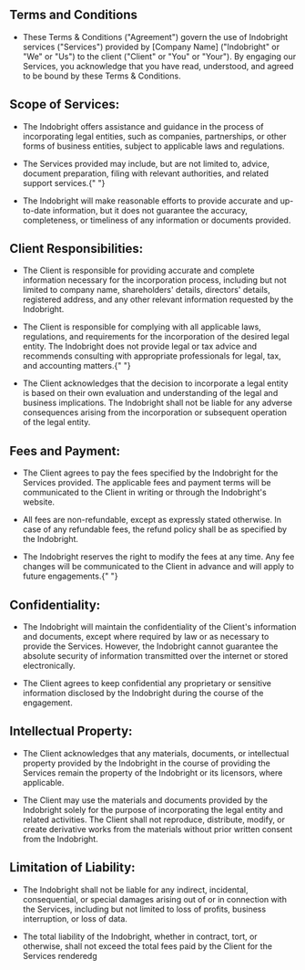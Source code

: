 
<VStack className="gap-20">
<Section empty paper padding={0}>
<Markdown>

# Terms and Conditions

- These Terms & Conditions ("Agreement") govern the use of
  Indobright services ("Services") provided by [Company Name]
  ("Indobright" or "We" or "Us") to the client ("Client" or "You" or
  "Your"). By engaging our Services, you acknowledge that you have
  read, understood, and agreed to be bound by these Terms &
  Conditions.

## Scope of Services:

- The Indobright offers assistance and guidance in the process of
  incorporating legal entities, such as companies, partnerships, or
  other forms of business entities, subject to applicable laws and
  regulations.

- The Services provided may include, but are not limited to, advice,
  document preparation, filing with relevant authorities, and
  related support services.{" "}

- The Indobright will make reasonable efforts to provide accurate
  and up-to-date information, but it does not guarantee the
  accuracy, completeness, or timeliness of any information or
  documents provided.

## Client Responsibilities:

- The Client is responsible for providing accurate and complete
  information necessary for the incorporation process, including but
  not limited to company name, shareholders' details, directors'
  details, registered address, and any other relevant information
  requested by the Indobright.

- The Client is responsible for complying with all applicable laws,
  regulations, and requirements for the incorporation of the desired
  legal entity. The Indobright does not provide legal or tax advice
  and recommends consulting with appropriate professionals for
  legal, tax, and accounting matters.{" "}

- The Client acknowledges that the decision to incorporate a legal
  entity is based on their own evaluation and understanding of the
  legal and business implications. The Indobright shall not be
  liable for any adverse consequences arising from the incorporation
  or subsequent operation of the legal entity.

## Fees and Payment:

- The Client agrees to pay the fees specified by the Indobright for
  the Services provided. The applicable fees and payment terms will
  be communicated to the Client in writing or through the
  Indobright's website.

- All fees are non-refundable, except as expressly stated otherwise.
  In case of any refundable fees, the refund policy shall be as
  specified by the Indobright.

- The Indobright reserves the right to modify the fees at any time.
  Any fee changes will be communicated to the Client in advance and
  will apply to future engagements.{" "}

## Confidentiality:

- The Indobright will maintain the confidentiality of the Client's
  information and documents, except where required by law or as
  necessary to provide the Services. However, the Indobright cannot
  guarantee the absolute security of information transmitted over
  the internet or stored electronically.

- The Client agrees to keep confidential any proprietary or
  sensitive information disclosed by the Indobright during the
  course of the engagement.

## Intellectual Property:

- The Client acknowledges that any materials, documents, or
  intellectual property provided by the Indobright in the course of
  providing the Services remain the property of the Indobright or
  its licensors, where applicable.

- The Client may use the materials and documents provided by the
  Indobright solely for the purpose of incorporating the legal
  entity and related activities. The Client shall not reproduce,
  distribute, modify, or create derivative works from the materials
  without prior written consent from the Indobright.

## Limitation of Liability:

- The Indobright shall not be liable for any indirect, incidental,
  consequential, or special damages arising out of or in connection
  with the Services, including but not limited to loss of profits,
  business interruption, or loss of data.

- The total liability of the Indobright, whether in contract, tort,
  or otherwise, shall not exceed the total fees paid by the Client
  for the Services renderedg

</Markdown>
</Section>
<FAQS {...FAQ_PROPS} />
</VStack>
